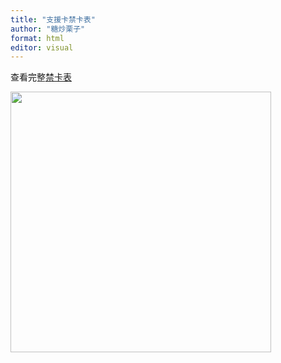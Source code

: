 ```yaml
---
title: "支援卡禁卡表"
author: "糖炒栗子"
format: html
editor: visual
---
```


查看完整[禁卡表](https://1drv.ms/x/s!AoRTQbS45rZXbJMwiSVCciK1oF0?e=qYiSMJ&nav=MTVfezAwMDAwMDAwLTAwMDEtMDAwMC0wMDAwLTAwMDAwMDAwMDAwMH0)

![](Picture/禁卡表1.png){width="417"}
